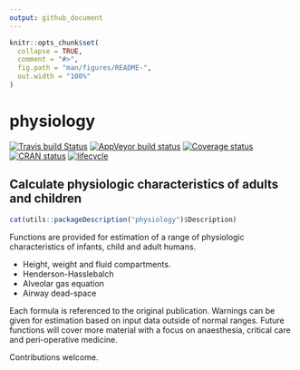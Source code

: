 ```yaml
---
output: github_document
---
```


<!-- README.md is generated from README.Rmd. Please edit that file, then:
rmarkdown::render("README.Rmd")
-->

```r
knitr::opts_chunk$set(
  collapse = TRUE,
  comment = "#>",
  fig.path = "man/figures/README-",
  out.width = "100%"
)
```

# physiology

[![Travis build Status](https://travis-ci.org/jackwasey/physiology.svg?branch=master)](https://travis-ci.org/jackwasey/physiology)
[![AppVeyor build status](https://ci.appveyor.com/api/projects/status/github/jackwasey/physiology?branch=master&svg=true)](https://ci.appveyor.com/project/jackwasey/physiology)
[![Coverage status](https://codecov.io/gh/jackwasey/physiology/branch/master/graph/badge.svg)](https://codecov.io/github/jackwasey/physiology?branch=master)
[![CRAN status](https://www.r-pkg.org/badges/version/physiology)](https://cran.r-project.org/package=physiology)
[![lifecycle](https://img.shields.io/badge/lifecycle-maturing-blue.svg)](https://www.tidyverse.org/lifecycle/#maturing)

## Calculate physiologic characteristics of adults and children

```r
cat(utils::packageDescription("physiology")$Description)
```

Functions are provided for estimation of a range of physiologic characteristics of infants, child and adult humans.

 - Height, weight and fluid compartments.
 - Henderson-Hasslebalch
 - Alveolar gas equation
 - Airway dead-space
 
Each formula is referenced to the original publication. Warnings can be given for
estimation based on input data outside of normal ranges. Future functions
will cover more material with a focus on anaesthesia, critical
care and peri-operative medicine.

Contributions welcome.
